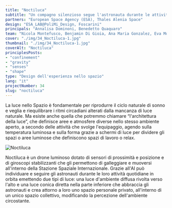 ```yaml
---
title: "Noctiluca"
subtitle: "Un compagno silenzioso segue l'astronauta durante le attività illuminando le aree di lavoro o creando spazi personali di luce."
partners: "European Space Agency (ESA), Thales Alenia Space"
design: "ESA_LAB@PoliMi_Design, Foscarini"
principals: "Annalisa Dominoni, Benedetto Quaquaro"
team: "Nicola Montefusco, Benjamin Di Gioia, Ana Maria Gonzalez, Eva Monestier, Macarena Saravia, Sofia Wiener, Asaad Zein"
cover: "./img/34_Noctiluca-1.jpg"
thumbnail: "./img/34_Noctiluca-1.jpg"
coverAlt: "Noctiluca"
principlesPosts: 
- "confinement"
- "gravity"
- "senses"
- "shape"
type: "Design dell'esperienza nello spazio"
lang: "it"
projectNumber: 34
slug: "noctiluca"
---
```



La luce nello Spazio è fondamentale per riprodurre il ciclo naturale di sonno e veglia e riequilibrare i ritmi circadiani alterati dalla mancanza di luce naturale. Ma esiste anche quella che potremmo chiamare “l'architettura della luce”, che definisce aree e atmosfere diverse nello stesso ambiente aperto, a secondo delle attività che svolge l'equipaggio, agendo sulla temperatura luminosa e sulla forma grazie a schermi di luce per dividere gli spazi o aree luminose che definiscono spazi di lavoro o relax. 

<Image src={Image1} alt="Noctiluca" class="py-6 w-full h-auto"/>

Noctiluca è un drone luminoso dotato di sensori di prossimità e posizione e di giroscopi stabilizzanti che gli permettono di galleggiare e muoversi all'interno della Stazione Spaziale Internazionale. Grazie all'AI può individuare e seguire gli astronauti durante le loro attività quotidiane in orbita emettendo due tipi di luce: una luce d'ambiente diffusa rivolta verso l'alto e una luce conica diretta nella parte inferiore che abbraccia gli astronauti e crea attorno a loro uno spazio personale privato, all'interno di un unico spazio collettivo, modificando la percezione dell'ambiente circostante.